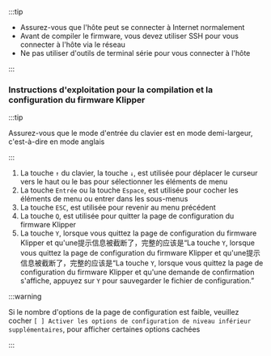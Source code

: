 :::tip

* Assurez-vous que l'hôte peut se connecter à Internet normalement
* Avant de compiler le firmware, vous devez utiliser SSH pour vous connecter à l'hôte via le réseau
* Ne pas utiliser d'outils de terminal série pour vous connecter à l'hôte

:::

### Instructions d'exploitation pour la compilation et la configuration du firmware Klipper

:::tip

Assurez-vous que le mode d'entrée du clavier est en mode demi-largeur, c'est-à-dire en mode anglais

:::

1. La touche `↑` du clavier, la touche `↓`, est utilisée pour déplacer le curseur vers le haut ou le bas pour sélectionner les éléments de menu
2. La touche `Entrée` ou la touche `Espace`, est utilisée pour cocher les éléments de menu ou entrer dans les sous-menus
3. La touche `ESC`, est utilisée pour revenir au menu précédent
4. La touche `Q`, est utilisée pour quitter la page de configuration du firmware Klipper
5. La touche `Y`, lorsque vous quittez la page de configuration du firmware Klipper et qu'une提示信息被截断了，完整的应该是“La touche `Y`, lorsque vous quittez la page de configuration du firmware Klipper et qu'une提示信息被截断了，完整的应该是“La touche `Y`, lorsque vous quittez la page de configuration du firmware Klipper et qu'une demande de confirmation s'affiche, appuyez sur `Y` pour sauvegarder le fichier de configuration.”

:::warning

Si le nombre d'options de la page de configuration est faible, veuillez cocher `[ ] Activer les options de configuration de niveau inférieur supplémentaires`, pour afficher certaines options cachées

:::

